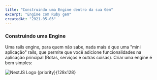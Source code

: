 ```yaml
---
title: "Construindo uma Engine dentro da sua Gem"
excerpt: "Engine com Ruby gem"
createdAt: "2021-05-03"
---
```


### Construindo uma Engine
Uma rails engine, para quem não sabe, nada mais é que uma "mini aplicação" rails, que permite que você adicione funcionalidades na aplicação principal (Rotas, serviços e outras coisas). Criar uma engine é bem simples:

![NextJS Logo {priority}{128x128}](/vercel.svg)
